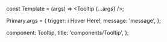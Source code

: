 
const Template = (args) => <Tooltip {...args} />;

Primary.args = {
  trigger: <span>ℹ️ Hover Here!</span>,
  message: 'message',
};

  component: Tooltip,
  title: 'components/Tooltip',
};